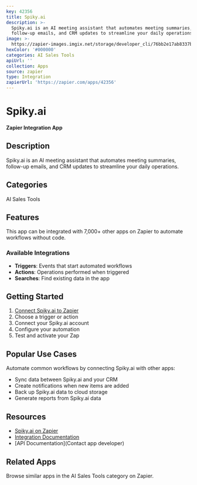```yaml
---
key: 42356
title: Spiky.ai
description: >-
  Spiky.ai is an AI meeting assistant that automates meeting summaries,
  follow-up emails, and CRM updates to streamline your daily operations.
image: >-
  https://zapier-images.imgix.net/storage/developer_cli/76bb2e17ab8337bf52999e7ca94ed918.png?auto=format%2Ccompress&ixlib=python-3.0.0&q=50
hexColor: '#000000'
categories: AI Sales Tools
apiUrl: ''
collection: Apps
source: zapier
type: Integration
zapierUrl: 'https://zapier.com/apps/42356'
---
```

# Spiky.ai

**Zapier Integration App**

## Description

Spiky.ai is an AI meeting assistant that automates meeting summaries, follow-up emails, and CRM updates to streamline your daily operations.

## Categories

AI Sales Tools

## Features

This app can be integrated with 7,000+ other apps on Zapier to automate workflows without code.

### Available Integrations

- **Triggers**: Events that start automated workflows
- **Actions**: Operations performed when triggered
- **Searches**: Find existing data in the app

## Getting Started

1. [Connect Spiky.ai to Zapier](https://zapier.com/apps/42356)
2. Choose a trigger or action
3. Connect your Spiky.ai account
4. Configure your automation
5. Test and activate your Zap

## Popular Use Cases

Automate common workflows by connecting Spiky.ai with other apps:

- Sync data between Spiky.ai and your CRM
- Create notifications when new items are added
- Back up Spiky.ai data to cloud storage
- Generate reports from Spiky.ai data

## Resources

- [Spiky.ai on Zapier](https://zapier.com/apps/42356)
- [Integration Documentation](https://zapier.com/apps/42356/integrations)
- [API Documentation](Contact app developer)

## Related Apps

Browse similar apps in the AI Sales Tools category on Zapier.
